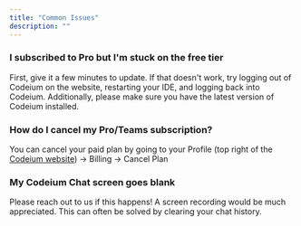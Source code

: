 ```yaml
---
title: "Common Issues"
description: ""
---
```


### I subscribed to Pro but I'm stuck on the free tier

First, give it a few minutes to update. If that doesn't work, try logging out of Codeium on the website, restarting your IDE, and logging back into Codeium. Additionally, please make sure you have the latest version of Codeium installed.

### How do I cancel my Pro/Teams subscription?

You can cancel your paid plan by going to your Profile (top right of the [Codeium website](https://codeium.com/profile)) -> Billing -> Cancel Plan

### My Codeium Chat screen goes blank

Please reach out to us if this happens! A screen recording would be much appreciated. This can often be solved by clearing your chat history.
